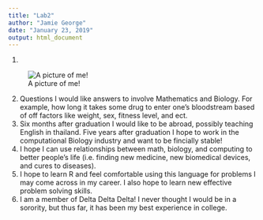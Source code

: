 ---
title: "Lab2"
author: "Jamie George"
date: "January 23, 2019"
output: html_document
---

1.

![A picture of me!](C:\Users\jage6\OneDrive\Pictures\Picture.jpg)

2. 
Questions I would like answers to involve Mathematics and Biology. For example, how long it takes some drug to enter one's bloodstream based of off factors like weight, sex, fitness level, and ect. 
3. 
Six months after graduation I would like to be abroad, possibly teaching English in thailand. Five years after graduation I hope to work in the computational Biology industry and want to be fincially stable!
4.
I hope I can use relationships between math, biology, and computing to better people's life (i.e. finding new medicine, new biomedical devices, and cures to diseases). 
5.
I hope to learn R and feel comfortable using this language for problems I may come across in my career. I also hope to learn new effective problem solving skills.
6. 
I am a member of Delta Delta Delta! I never thought I would be in a sorority, but thus far, it has been my best experience in college.

